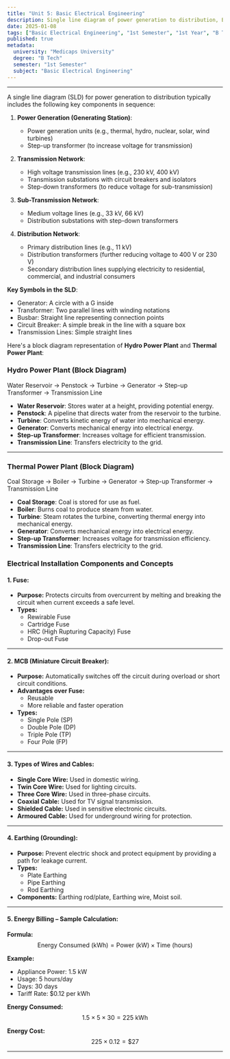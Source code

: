 ```yaml
---
title: "Unit 5: Basic Electrical Engineering"
description: Single line diagram of power generation to distribution, Block diagram representation of hydro and thermal power plants.  Electrical Installation Fuse, MCB, Types of Wires and Cables, Earthing, Energy Billing – sample calculation. 
date: 2025-01-08
tags: ["Basic Electrical Engineering", "1st Semester", "1st Year", "B Tech"]
published: true
metadata:
  university: "Medicaps University"
  degree: "B Tech"
  semester: "1st Semester"
  subject: "Basic Electrical Engineering"
---
```


---

<Picture src="https://circuitglobe.com/wp-content/uploads/2016/12/power-supply-system.jpg" />

A single line diagram (SLD) for power generation to distribution typically includes the following key components in sequence:

1. **Power Generation (Generating Station)**:
   - Power generation units (e.g., thermal, hydro, nuclear, solar, wind turbines)
   - Step-up transformer (to increase voltage for transmission)

2. **Transmission Network**:
   - High voltage transmission lines (e.g., 230 kV, 400 kV)
   - Transmission substations with circuit breakers and isolators
   - Step-down transformers (to reduce voltage for sub-transmission)

3. **Sub-Transmission Network**:
   - Medium voltage lines (e.g., 33 kV, 66 kV)
   - Distribution substations with step-down transformers

4. **Distribution Network**:
   - Primary distribution lines (e.g., 11 kV)
   - Distribution transformers (further reducing voltage to 400 V or 230 V)
   - Secondary distribution lines supplying electricity to residential, commercial, and industrial consumers

**Key Symbols in the SLD**:
- Generator: A circle with a G inside
- Transformer: Two parallel lines with winding notations
- Busbar: Straight line representing connection points
- Circuit Breaker: A simple break in the line with a square box
- Transmission Lines: Simple straight lines

Here's a block diagram representation of **Hydro Power Plant** and **Thermal Power Plant**:

### Hydro Power Plant (Block Diagram)

<Picture src="https://www.researchgate.net/publication/341361806/figure/fig2/AS:890901807251456@1589418951968/Block-diagram-of-hydro-electric-power-plant-and-control-system.png" />


Water Reservoir → Penstock → Turbine → Generator → Step-up Transformer → Transmission Line


- **Water Reservoir**: Stores water at a height, providing potential energy.
- **Penstock**: A pipeline that directs water from the reservoir to the turbine.
- **Turbine**: Converts kinetic energy of water into mechanical energy.
- **Generator**: Converts mechanical energy into electrical energy.
- **Step-up Transformer**: Increases voltage for efficient transmission.
- **Transmission Line**: Transfers electricity to the grid.

---

### Thermal Power Plant (Block Diagram)

<Picture src="https://blogger.googleusercontent.com/img/b/R29vZ2xl/AVvXsEiYTaCDtbvrMcKwYLOzvKGelC_OKxpYM5JOQ4CrN4dUIgLc8GpE6WcYC86Sfg3hSQnQI2vl7-uccWqWnNa_u6O-_NTacU9aBWoOpeu21M7Fpkk4kS1e2PAU3kqAOGOJ8hQ9qRyxdurPlzBz/w1200-h630-p-k-no-nu/Thermal+Power+Plant.jpg" />


Coal Storage → Boiler → Turbine → Generator → Step-up Transformer → Transmission Line


- **Coal Storage**: Coal is stored for use as fuel.
- **Boiler**: Burns coal to produce steam from water.
- **Turbine**: Steam rotates the turbine, converting thermal energy into mechanical energy.
- **Generator**: Converts mechanical energy into electrical energy.
- **Step-up Transformer**: Increases voltage for transmission efficiency.
- **Transmission Line**: Transfers electricity to the grid.


### **Electrical Installation Components and Concepts**

#### **1. Fuse:**
   - **Purpose:** Protects circuits from overcurrent by melting and breaking the circuit when current exceeds a safe level.
   - **Types:**
     - Rewirable Fuse
     - Cartridge Fuse
     - HRC (High Rupturing Capacity) Fuse
     - Drop-out Fuse

---

#### **2. MCB (Miniature Circuit Breaker):**
   - **Purpose:** Automatically switches off the circuit during overload or short circuit conditions.
   - **Advantages over Fuse:**
     - Reusable
     - More reliable and faster operation
   - **Types:**
     - Single Pole (SP)
     - Double Pole (DP)
     - Triple Pole (TP)
     - Four Pole (FP)

---

#### **3. Types of Wires and Cables:**
   - **Single Core Wire:** Used in domestic wiring.
   - **Twin Core Wire:** Used for lighting circuits.
   - **Three Core Wire:** Used in three-phase circuits.
   - **Coaxial Cable:** Used for TV signal transmission.
   - **Shielded Cable:** Used in sensitive electronic circuits.
   - **Armoured Cable:** Used for underground wiring for protection.

---

#### **4. Earthing (Grounding):**
   - **Purpose:** Prevent electric shock and protect equipment by providing a path for leakage current.
   - **Types:**
     - Plate Earthing
     - Pipe Earthing
     - Rod Earthing
   - **Components:** Earthing rod/plate, Earthing wire, Moist soil.

---

#### **5. Energy Billing – Sample Calculation:**

**Formula:**
$$
\text{Energy Consumed (kWh)} = \text{Power (kW)} \times \text{Time (hours)}
$$

**Example:**
- Appliance Power: 1.5 kW
- Usage: 5 hours/day
- Days: 30 days
- Tariff Rate: $0.12 per kWh

**Energy Consumed:**
$$
1.5 \times 5 \times 30 = 225 \text{ kWh}
$$

**Energy Cost:**
$$
225 \times 0.12 = \$27
$$

---